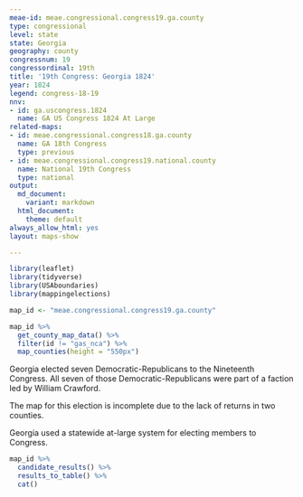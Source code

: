 ```yaml
---
meae-id: meae.congressional.congress19.ga.county
type: congressional
level: state
state: Georgia
geography: county
congressnum: 19
congressordinal: 19th
title: '19th Congress: Georgia 1824'
year: 1824
legend: congress-18-19
nnv:
- id: ga.uscongress.1824
  name: GA US Congress 1824 At Large
related-maps:
- id: meae.congressional.congress18.ga.county
  name: GA 18th Congress
  type: previous
- id: meae.congressional.congress19.national.county
  name: National 19th Congress
  type: national
output:
  md_document:
    variant: markdown
  html_document:
    theme: default
always_allow_html: yes
layout: maps-show

---
```


```r
library(leaflet)
library(tidyverse)
library(USAboundaries)
library(mappingelections)

map_id <- "meae.congressional.congress19.ga.county"
```

<div class="map">

```r
map_id %>%
  get_county_map_data() %>%
  filter(id != "gas_nca") %>%
  map_counties(height = "550px")
```

</div>

Georgia elected seven Democratic-Republicans to the Nineteenth Congress. All seven of those Democratic-Republicans were part of a faction led by William Crawford.

The map for this election is incomplete due to the lack of returns in two counties. 

Georgia used a statewide at-large system for electing members to Congress.

<div class="results-table">

```r
map_id %>%
  candidate_results() %>%
  results_to_table() %>%
  cat()
```

</div>
